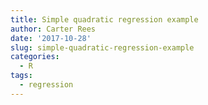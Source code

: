 ```yaml
---
title: Simple quadratic regression example
author: Carter Rees
date: '2017-10-28'
slug: simple-quadratic-regression-example
categories:
  - R
tags:
  - regression
---
```


